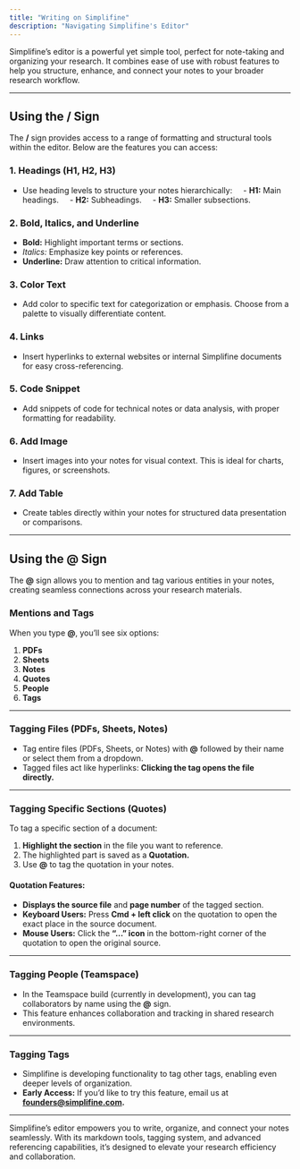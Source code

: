 ```yaml
---
title: "Writing on Simplifine"
description: "Navigating Simplifine's Editor"
--- 
```


Simplifine’s editor is a powerful yet simple tool, perfect for note-taking and organizing your research. It combines ease of use with robust features to help you structure, enhance, and connect your notes to your broader research workflow.  

---

## Using the **/** Sign  

The **/** sign provides access to a range of formatting and structural tools within the editor. Below are the features you can access:  

### 1. **Headings (H1, H2, H3)**  
- Use heading levels to structure your notes hierarchically:  
  - **H1:** Main headings.  
  - **H2:** Subheadings.  
  - **H3:** Smaller subsections.  

### 2. **Bold, Italics, and Underline**  
- **Bold:** Highlight important terms or sections.  
- *Italics:* Emphasize key points or references.  
- **Underline:** Draw attention to critical information.  

### 3. **Color Text**  
- Add color to specific text for categorization or emphasis. Choose from a palette to visually differentiate content.  

### 4. **Links**  
- Insert hyperlinks to external websites or internal Simplifine documents for easy cross-referencing.  

### 5. **Code Snippet**  
- Add snippets of code for technical notes or data analysis, with proper formatting for readability.  

### 6. **Add Image**  
- Insert images into your notes for visual context. This is ideal for charts, figures, or screenshots.  

### 7. **Add Table**  
- Create tables directly within your notes for structured data presentation or comparisons.  

---

## Using the **@** Sign  

The **@** sign allows you to mention and tag various entities in your notes, creating seamless connections across your research materials.  

### Mentions and Tags  
When you type **@**, you’ll see six options:  
1. **PDFs**  
2. **Sheets**  
3. **Notes**  
4. **Quotes**  
5. **People**  
6. **Tags**  

---

### Tagging Files (PDFs, Sheets, Notes)  
- Tag entire files (PDFs, Sheets, or Notes) with **@** followed by their name or select them from a dropdown.  
- Tagged files act like hyperlinks: **Clicking the tag opens the file directly.**  

---

### Tagging Specific Sections (Quotes)  
To tag a specific section of a document:  
1. **Highlight the section** in the file you want to reference.  
2. The highlighted part is saved as a **Quotation.**  
3. Use **@** to tag the quotation in your notes.  

#### Quotation Features:  
- **Displays the source file** and **page number** of the tagged section.  
- **Keyboard Users:** Press **Cmd + left click** on the quotation to open the exact place in the source document.  
- **Mouse Users:** Click the **“...” icon** in the bottom-right corner of the quotation to open the original source.  

---

### Tagging People (Teamspace)  
- In the Teamspace build (currently in development), you can tag collaborators by name using the **@** sign.  
- This feature enhances collaboration and tracking in shared research environments.  

---

### Tagging Tags  
- Simplifine is developing functionality to tag other tags, enabling even deeper levels of organization.  
- **Early Access:** If you’d like to try this feature, email us at **founders@simplifine.com.**  

---

Simplifine’s editor empowers you to write, organize, and connect your notes seamlessly. With its markdown tools, tagging system, and advanced referencing capabilities, it’s designed to elevate your research efficiency and collaboration.
